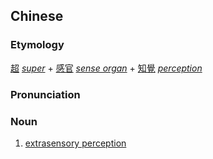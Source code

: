 {{also|超感官知觉}}
==Chinese==
{{zh-forms|s=超感官知觉|type=122}}

===Etymology===
[[超]] ''[[super]]'' + [[感官]] ''[[sense organ]]'' + [[知覺]] ''[[perception]]''

===Pronunciation===
{{zh-pron
|m=chāo gǎnguāng zhījué
|cat=n
}}

===Noun===
{{zh-noun}}

# [[extrasensory perception]]